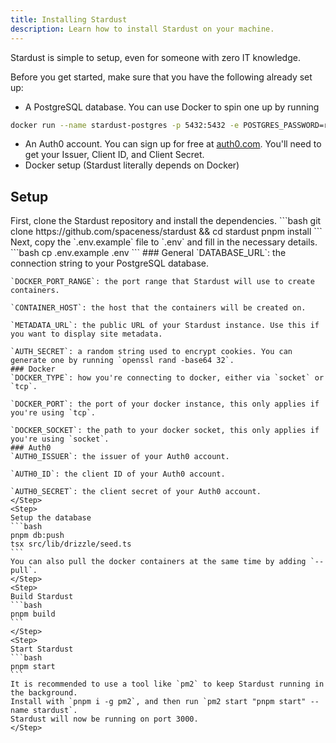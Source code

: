 ```yaml
---
title: Installing Stardust
description: Learn how to install Stardust on your machine.
---
```


Stardust is simple to setup, even for someone with zero IT knowledge.

Before you get started, make sure that you have the following already set up:
* A PostgreSQL database. You can use Docker to spin one up by running
```bash
docker run --name stardust-postgres -p 5432:5432 -e POSTGRES_PASSWORD=replaceme -d postgres
```
* An Auth0 account. You can sign up for free at [auth0.com](https://auth0.com/). You'll need to get your Issuer, Client ID, and Client Secret.
* Docker setup (Stardust literally depends on Docker)

## Setup
<Steps>
    <Step>
        First, clone the Stardust repository and install the dependencies.
        ```bash
        git clone https://github.com/spaceness/stardust && cd stardust
        pnpm install
        ```
    </Step>
    <Step>
        Next, copy the `.env.example` file to `.env` and fill in the necessary details.
        ```bash
        cp .env.example .env
        ```
    ### General
    `DATABASE_URL`: the connection string to your PostgreSQL database.

    `DOCKER_PORT_RANGE`: the port range that Stardust will use to create containers.

    `CONTAINER_HOST`: the host that the containers will be created on.

    `METADATA_URL`: the public URL of your Stardust instance. Use this if you want to display site metadata.

    `AUTH_SECRET`: a random string used to encrypt cookies. You can generate one by running `openssl rand -base64 32`.
    ### Docker
    `DOCKER_TYPE`: how you're connecting to docker, either via `socket` or `tcp`.

    `DOCKER_PORT`: the port of your docker instance, this only applies if you're using `tcp`.

    `DOCKER_SOCKET`: the path to your docker socket, this only applies if you're using `socket`.
    ### Auth0
    `AUTH0_ISSUER`: the issuer of your Auth0 account.

    `AUTH0_ID`: the client ID of your Auth0 account.

    `AUTH0_SECRET`: the client secret of your Auth0 account.
    </Step>
    <Step>
    Setup the database
    ```bash
    pnpm db:push
    tsx src/lib/drizzle/seed.ts
    ```
    You can also pull the docker containers at the same time by adding `--pull`.
    </Step>
    <Step>
    Build Stardust
    ```bash
    pnpm build
    ```
    </Step>
    <Step>
    Start Stardust
    ```bash
    pnpm start
    ```
    It is recommended to use a tool like `pm2` to keep Stardust running in the background.
    Install with `pnpm i -g pm2`, and then run `pm2 start "pnpm start" --name stardust`.
    Stardust will now be running on port 3000.
    </Step>
</Steps>
